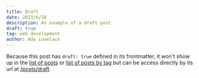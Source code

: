 ```yaml
---
title: Draft
date: 2023/6/28
description: An example of a draft post.
draft: true
tag: web development
author: Ada Lovelace
---
```


Because this post has `draft: true` defined in its frontmatter, it won't show up
in the [list of posts](/posts) or
[list of posts by tag](/tags/web%20development) but can be access directly by
its url at [/posts/draft](/posts/draft).
